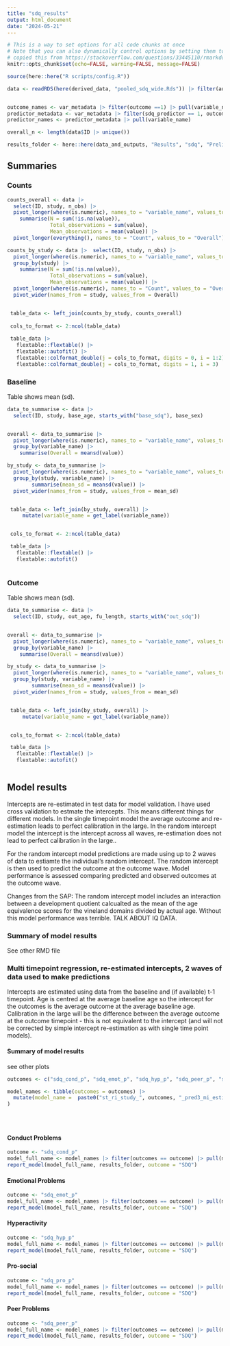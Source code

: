 ```yaml
---
title: "sdq_results"
output: html_document
date: "2024-05-21"
---
```


```r
# This is a way to set options for all code chunks at once
# Note that you can also dynamically control options by setting them to a value
# copied this from https://stackoverflow.com/questions/33445110/rmarkdown-global-options-vs-opts-chunk we may want to change the figure options
knitr::opts_chunk$set(echo=FALSE, warning=FALSE, message=FALSE)
```

```r


  
source(here::here("R scripts/config.R")) 

data <- readRDS(here(derived_data, "pooled_sdq_wide.Rds")) |> filter(autism != "post baseline")


outcome_names <- var_metadata |> filter(outcome ==1) |> pull(variable_name)
predictor_metadata <- var_metadata |> filter(sdq_predictor == 1, outcome ==0)
predictor_names <- predictor_metadata |> pull(variable_name)

overall_n <- length(data$ID |> unique())

results_folder <- here::here(data_and_outputs, "Results", "sdq", "Prelim")


```

## Summaries

### Counts

```r


counts_overall <- data |> 
  select(ID, study, n_obs) |> 
  pivot_longer(where(is.numeric), names_to = "variable_name", values_to = "value") |> 
    summarise(N = sum(!is.na(value)),
              Total_observations = sum(value),
              Mean_observations = mean(value)) |> 
  pivot_longer(everything(), names_to = "Count", values_to = "Overall") 

counts_by_study <- data |>  select(ID, study, n_obs) |> 
  pivot_longer(where(is.numeric), names_to = "variable_name", values_to = "value") |> 
  group_by(study) |> 
    summarise(N = sum(!is.na(value)),
              Total_observations = sum(value),
              Mean_observations = mean(value)) |> 
  pivot_longer(where(is.numeric), names_to = "Count", values_to = "Overall") |> 
  pivot_wider(names_from = study, values_from = Overall) 


 table_data <- left_join(counts_by_study, counts_overall) 
 
 cols_to_format <- 2:ncol(table_data)
 
 table_data |> 
   flextable::flextable() |> 
   flextable::autofit() |> 
   flextable::colformat_double(j = cols_to_format, digits = 0, i = 1:2) |> 
   flextable::colformat_double(j = cols_to_format, digits = 1, i = 3) 


```

### Baseline
Table shows mean (sd).
```r

data_to_summarise <- data |> 
  select(ID, study, base_age, starts_with("base_sdq"), base_sex)


overall <- data_to_summarise |>
  pivot_longer(where(is.numeric), names_to = "variable_name", values_to = "value") |>
  group_by(variable_name) |>
    summarise(Overall = meansd(value)) 

by_study <- data_to_summarise |>
  pivot_longer(where(is.numeric), names_to = "variable_name", values_to = "value") |>
  group_by(study, variable_name) |>
        summarise(mean_sd = meansd(value)) |>
  pivot_wider(names_from = study, values_from = mean_sd)


 table_data <- left_join(by_study, overall) |> 
     mutate(variable_name = get_label(variable_name))


 cols_to_format <- 2:ncol(table_data)

 table_data |>
   flextable::flextable() |>
   flextable::autofit()



```
### Outcome
Table shows mean (sd).

```r

data_to_summarise <- data |> 
  select(ID, study, out_age, fu_length, starts_with("out_sdq"))


overall <- data_to_summarise |>
  pivot_longer(where(is.numeric), names_to = "variable_name", values_to = "value") |>
  group_by(variable_name) |>
    summarise(Overall = meansd(value)) 

by_study <- data_to_summarise |>
  pivot_longer(where(is.numeric), names_to = "variable_name", values_to = "value") |>
  group_by(study, variable_name) |>
        summarise(mean_sd = meansd(value)) |>
  pivot_wider(names_from = study, values_from = mean_sd)


 table_data <- left_join(by_study, overall) |> 
     mutate(variable_name = get_label(variable_name))


 cols_to_format <- 2:ncol(table_data)

 table_data |>
   flextable::flextable() |>
   flextable::autofit()



```
## Model results

Intercepts are re-estimated in test data for model validation. I have used cross validation to estmate the intercepts. This means different things for different models. In the single timepoint model the average outcome and re-estimation leads to perfect calibration in the large. In the random intercept model the intercept is the intercept across all waves, re-estimation does not lead to perfect calibration in the large..

For the random intercept model predictions are made using up to 2 waves of data to estiamte the individual's random intercept. The random intercept is then used to predict the outcome at the outcome wave. Model performance is assessed comparing predicted and observed outcomes at the outcome wave.

Changes from the SAP: The random intercept model includes an interaction between a development quotient calcualted as the mean of the age equivalence scores for the vineland domains divided by actual age. Without this model performance was terrible. TALK ABOUT IQ DATA.

### Summary of model results
See other RMD file




### Multi timepoint regression, re-estimated intercepts, 2 waves of data used to make predictions
Intercepts are estimated using data from the baseline and (if available) t-1 timepoint. Age is centred at the average baseline age so the intercept for the outcomes is the average outcome at the average baseline age. Calibration in the large will be the difference between the average outcome at the outcome timepoint - this is not equivalent to the intercept (and will not be corrected by simple intercept re-estimation as with single time point models).

#### Summary of model results

see other plots

```r
outcomes <- c("sdq_cond_p", "sdq_emot_p", "sdq_hyp_p", "sdq_peer_p", "sdq_pro_p") # 

model_names <- tibble(outcomes = outcomes) |> 
  mutate(model_name =  paste0("st_ri_study_", outcomes, "_pred3_mi_estimate_cv")
)





```
#### Conduct Problems


```r
outcome <- "sdq_cond_p"
model_full_name <- model_names |> filter(outcomes == outcome) |> pull(model_name)
report_model(model_full_name, results_folder, outcome = "SDQ")

```

#### Emotional Problems
```r

outcome <- "sdq_emot_p"
model_full_name <- model_names |> filter(outcomes == outcome) |> pull(model_name)
report_model(model_full_name, results_folder, outcome = "SDQ")
```


#### Hyperactivity
```r

outcome <- "sdq_hyp_p"
model_full_name <- model_names |> filter(outcomes == outcome) |> pull(model_name)
report_model(model_full_name, results_folder, outcome = "SDQ")
```

#### Pro-social
```r

outcome <- "sdq_pro_p" 
model_full_name <- model_names |> filter(outcomes == outcome) |> pull(model_name)
report_model(model_full_name, results_folder, outcome = "SDQ")
```


#### Peer Problems
```r

outcome <- "sdq_peer_p"
model_full_name <- model_names |> filter(outcomes == outcome) |> pull(model_name)
report_model(model_full_name, results_folder, outcome = "SDQ")
```


